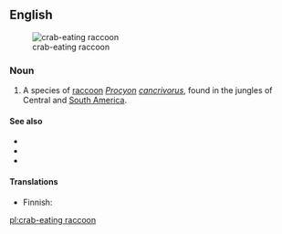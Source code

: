 ==English==
[[Image:Szop rakojad.jpg|thumb|crab-eating raccoon]]

===Noun===
{{en-noun|sg=[[crab]]-[[eating]] [[raccoon]]}}

# A species of [[raccoon]] ''[[Procyon]] [[cancrivorus]]'', found in the jungles of Central and [[South America]].

====See also====
* {{pedialite}}
* {{specieslite|Procyon cancrivorus}}
* {{commonslite}}

====Translations====
{{trans-top|species of raccoon}}
* Finnish: {{t-|fi|ravunsyöjäsupi}}
{{trans-mid}}
{{trans-bottom}}

[[pl:crab-eating raccoon]]